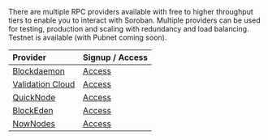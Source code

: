 There are multiple RPC providers available with free to higher throughput tiers to enable you to interact with Soroban. 
Multiple providers can be used for testing, production and scaling with redundancy and load balancing. Testnet is available (with Pubnet coming soon).  

| Provider                                                 | Signup / Access                                      |
| :------------------------------------------------------- | ---------------------------------------------------- |
| [Blockdaemon](https://www.blockdaemon.com) | [Access](https://www.blockdaemon.com/apply/soroban) |       
| [Validation Cloud](https://validationcloud.io/) | [Access](https://app.validationcloud.io/) | 
| [QuickNode](https://www.quicknode.com/chains/stellar) | [Access](https://www.quicknode.com/chains/stellar) | 
| [BlockEden](https://blockeden.xyz/stellar-soroban) | [Access](https://blockeden.xyz/stellar-soroban) | 
| [NowNodes](https://nownodes.io/nodes/stellar-xlm) | [Access](https://nownodes.io/nodes/stellar-xlm) | 

<!-- 
SDF (Futurenet and Testnet only)
| Provider                      | Endpoint                              | Friendbot                                 | Network     |
| :---------------------------- | ------------------------------------- | ----------------------------------------- | ----------- |
| [SDF](http://www.stellar.org) | `https://rpc-futurenet.stellar.org`   | `https://friendbot-futurenet.stellar.org` | `Futurenet` |
| [SDF](http://www.stellar.org) | `https://soroban-testnet.stellar.org` | `https://friendbot.stellar.org`           | `Testnet`   |

Add after confirmed Soroban endpoint is up
| [Gateway.fm](https://gateway.fm/public-rpc/) | https://gateway.fm/public-rpc |
-->



